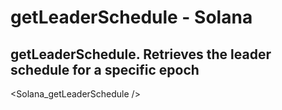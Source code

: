 # getLeaderSchedule - Solana

## getLeaderSchedule. Retrieves the leader schedule for a specific epoch


<Solana_getLeaderSchedule />
